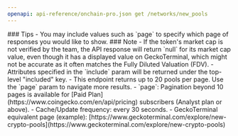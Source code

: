 ```yaml
---
openapi: api-reference/onchain-pro.json get /networks/new_pools
---
```


<Tip>
### Tips
- You may include values such as `page` to specify which page of responses you would like to show.
</Tip>

<Note>
### Note
- If the token's market cap is not verified by the team, the API response will return `null` for its market cap value, even though it has a displayed value on GeckoTerminal, which might not be accurate as it often matches the Fully Diluted Valuation (FDV).
- Attributes specified in the `include` param will be returned under the top-level "included" key.
- This endpoint returns up to 20 pools per page. Use the `page` param to navigate more results.
- `page`: Pagination beyond 10 pages is available for [Paid Plan](https://www.coingecko.com/en/api/pricing) subscribers (Analyst plan or above).
- Cache/Update frequency: every 30 seconds.
- GeckoTerminal equivalent page (example): [https://www.geckoterminal.com/explore/new-crypto-pools](https://www.geckoterminal.com/explore/new-crypto-pools)
</Note>